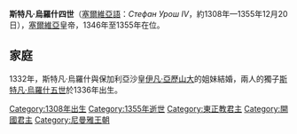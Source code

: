 {{Multiple issues|
{{Expand language|1=en|time=2020-12-02T16:51:25+00:00}}
{{Unreferenced|time=2020-12-02T16:51:25+00:00}}
}}
{{Infobox royalty
| name         = 斯特凡·烏羅什四世
| image        = Car Dušan, Manastir Lesnovo, XIV vek, Makedonija.jpg
| succession   = 塞爾維亞皇帝
| reign        = 1346年4月16日 — 1355年12月20日
| successor    = [[斯特凡·烏羅什五世|斯特凡·烏羅什五世]]
| birth_date   = 約1308年
| death_date   = {{death date and age|1355|12|20|1308|df=y}}
| death_place  = [[代沃爾|代沃爾]]
| burial_place = [[聖馬可教堂_(貝爾格勒)|聖馬可教堂]]
| house        = [[尼曼雅王朝|尼曼雅王朝]]
| father       = [[斯特凡·烏羅什三世|斯特凡·烏羅什三世]]
| mother       = [[狄奧多拉·斯米雷茲|狄奧多拉·斯米雷茲]]
| religion     = [[塞爾維亞正教會|塞爾維亞正教會]]
}}

'''斯特凡·烏羅什四世'''（[[塞爾維亞語|塞爾維亞語]]：''Стефан Урош IV''，約1308年—1355年12月20日），[[塞爾維亞帝國|塞爾維亞]]皇帝，1346年至1355年在位。

== 家庭 ==
1332年，斯特凡·烏羅什與保加利亞沙皇[[伊凡·亞歷山大|伊凡·亞歷山大]]的姐妹{{le|保加利亞的海倫娜|Helena of Bulgaria, Empress of Serbia|海倫娜}}結婚，兩人的獨子[[斯特凡·烏羅什五世|斯特凡·烏羅什五世]]於1336年出生。

{{塞爾維亞君主}}
{{Authority control}}
{{Serbia-bio-stub}}
[[Category:1308年出生|Category:1308年出生]]
[[Category:1355年逝世|Category:1355年逝世]]
[[Category:東正教君主|Category:東正教君主]]
[[Category:開國君主|Category:開國君主]]
[[Category:尼曼雅王朝|Category:尼曼雅王朝]]